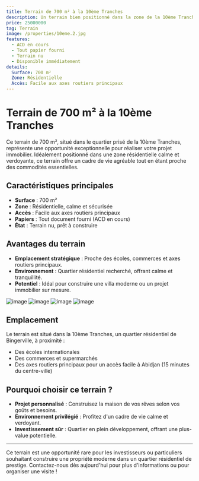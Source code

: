 ```yaml
---
title: Terrain de 700 m² à la 10ème Tranches  
description: Un terrain bien positionné dans la zone de la 10ème Tranches, idéal pour votre projet immobilier.  
price: 25000000 
tag: Terrain  
image: /properties/10eme.2.jpg  
features:  
  - ACD en cours  
  - Tout papier fourni  
  - Terrain nu  
  - Disponible immédiatement  
details:  
  Surface: 700 m²  
  Zone: Résidentielle  
  Accès: Facile aux axes routiers principaux  
---
```


# Terrain de 700 m² à la 10ème Tranches  

Ce terrain de 700 m², situé dans le quartier prisé de la 10ème Tranches, représente une opportunité exceptionnelle pour réaliser votre projet immobilier. Idéalement positionné dans une zone résidentielle calme et verdoyante, ce terrain offre un cadre de vie agréable tout en étant proche des commodités essentielles.  

## Caractéristiques principales  

- **Surface** : 700 m²  
- **Zone** : Résidentielle, calme et sécurisée  
- **Accès** : Facile aux axes routiers principaux  
- **Papiers** : Tout document fourni (ACD en cours)  
- **État** : Terrain nu, prêt à construire  

## Avantages du terrain  

- **Emplacement stratégique** : Proche des écoles, commerces et axes routiers principaux.  
- **Environnement** : Quartier résidentiel recherché, offrant calme et tranquillité.  
- **Potentiel** : Idéal pour construire une villa moderne ou un projet immobilier sur mesure.  

<div className="flex bg-red-400 gap-4 flex-wrap">  
  <img src="/properties/10eme.3.jpg" alt="image" className="w-5/12 h-80 aspect-video" />  
  <img src="/properties/10eme4.jpg" alt="image" className="w-5/12 h-80 aspect-video" />  
  <img src="/properties/10eme.2.jpg" alt="image" className="w-5/12 h-80 aspect-video" /> 
  <img src="/properties/10eme.2.jpg" alt="image" className="w-5/12 h-80 aspect-video" />  

</div>  

## Emplacement  

Le terrain est situé dans la 10ème Tranches, un quartier résidentiel de Bingerville, à proximité :  

- Des écoles internationales  
- Des commerces et supermarchés  
- Des axes routiers principaux pour un accès facile à Abidjan (15 minutes du centre-ville)  

## Pourquoi choisir ce terrain ?  

- **Projet personnalisé** : Construisez la maison de vos rêves selon vos goûts et besoins.  
- **Environnement privilégié** : Profitez d'un cadre de vie calme et verdoyant.  
- **Investissement sûr** : Quartier en plein développement, offrant une plus-value potentielle.  

---

Ce terrain est une opportunité rare pour les investisseurs ou particuliers souhaitant construire une propriété moderne dans un quartier résidentiel de prestige. Contactez-nous dès aujourd'hui pour plus d'informations ou pour organiser une visite !  
